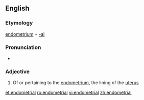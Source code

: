 ==English==

===Etymology===

[[endometrium]] + [[-al]]

===Pronunciation===
* {{IPA|ˌendəˈmiːtriəl|lang=en}}

===Adjective===
{{en-adj|-}}

# Of or pertaining to the [[endometrium]], the lining of the [[uterus]]

[[et:endometrial]]
[[ro:endometrial]]
[[vi:endometrial]]
[[zh:endometrial]]